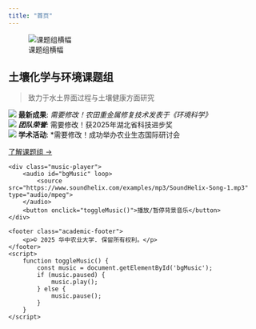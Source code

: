 ```yaml
---
title: "首页"
---
```


![课题组横幅](assets/images/banner.jpg){.banner}

<div class="jumbotron">
# 土壤化学与环境课题组
> 致力于水土界面过程与土壤健康方面研究

<div class="highlights">
  ![](assets/images/icon-paper.svg){.icon} **最新成果**: *需要修改！农田重金属修复技术发表于《环境科学》  
  ![](assets/images/icon-award.svg){.icon} **团队荣誉**: *需要修改！获2025年湖北省科技进步奖  
  ![](assets/images/icon-event.svg){.icon} **学术活动**: *需要修改！成功举办农业生态国际研讨会  
</div>

[了解课题组 →](#about)
</div>

    <div class="music-player">
        <audio id="bgMusic" loop>
            <source src="https://www.soundhelix.com/examples/mp3/SoundHelix-Song-1.mp3" type="audio/mpeg">
        </audio>
        <button onclick="toggleMusic()">播放/暂停背景音乐</button>
    </div>

    <footer class="academic-footer">
        <p>© 2025 华中农业大学. 保留所有权利。</p>
    </footer>
    <script>
        function toggleMusic() {
            const music = document.getElementById('bgMusic');
            if (music.paused) {
                music.play();
            } else {
                music.pause();
            }
        }
    </script>
</body>
</html>

